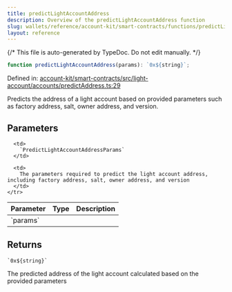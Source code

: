 ```yaml
---
title: predictLightAccountAddress
description: Overview of the predictLightAccountAddress function
slug: wallets/reference/account-kit/smart-contracts/functions/predictLightAccountAddress
layout: reference
---
```


{/* This file is auto-generated by TypeDoc. Do not edit manually. */}

```ts
function predictLightAccountAddress(params): `0x${string}`;
```

Defined in: [account-kit/smart-contracts/src/light-account/accounts/predictAddress.ts:29](https://github.com/alchemyplatform/aa-sdk/blob/17aad1f572375d42a06c7e3238078a88a435d459/account-kit/smart-contracts/src/light-account/accounts/predictAddress.ts#L29)

Predicts the address of a light account based on provided parameters such as factory address, salt, owner address, and version.

## Parameters

<table>
  <thead>
    <tr>
      <th align="left">Parameter</th>
      <th align="left">Type</th>
      <th align="left">Description</th>
    </tr>
  </thead>

  <tbody>
    <tr>
      <td>
        `params`
      </td>

      <td>
        `PredictLightAccountAddressParams`
      </td>

      <td>
        The parameters required to predict the light account address, including factory address, salt, owner address, and version
      </td>
    </tr>

  </tbody>
</table>

## Returns

`` `0x${string}` ``

The predicted address of the light account calculated based on the provided parameters
